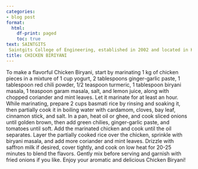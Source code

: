 ```yaml
---
categories:
- blog post
format:
  html:
    df-print: paged
    toc: true
text: SAINTGITS
 Saintgits College of Engineering, established in 2002 and located in Kottayam, Kerala, is a prominent institution affiliated with Mahatma Gandhi University. Renowned for its commitment to academic excellence and holistic development, the college offers a diverse array of undergraduate, postgraduate, and doctoral programs in engineering, management, and other fields. Accredited by bodies such as the NBA and NAAC, Saintgits boasts modern facilities, including well-equipped laboratories, a comprehensive library, and robust campus amenities. The college is also known for its strong emphasis on research, industry connections, and extracurricular activities, fostering a vibrant learning environment that prepares students for successful careers.
title: CHICKEN BIRIYANI
---
```

To make a flavorful Chicken Biryani, start by marinating 1 kg of chicken pieces in a mixture of 1 cup yogurt, 2 tablespoons ginger-garlic paste, 1 tablespoon red chili powder, 1/2 teaspoon turmeric, 1 tablespoon biryani masala, 1 teaspoon garam masala, salt, and lemon juice, along with chopped coriander and mint leaves. Let it marinate for at least an hour. While marinating, prepare 2 cups basmati rice by rinsing and soaking it, then partially cook it in boiling water with cardamom, cloves, bay leaf, cinnamon stick, and salt. In a pan, heat oil or ghee, and cook sliced onions until golden brown, then add green chilies, ginger-garlic paste, and tomatoes until soft. Add the marinated chicken and cook until the oil separates. Layer the partially cooked rice over the chicken, sprinkle with biryani masala, and add more coriander and mint leaves. Drizzle with saffron milk if desired, cover tightly, and cook on low heat for 20-25 minutes to blend the flavors. Gently mix before serving and garnish with fried onions if you like. Enjoy your aromatic and delicious Chicken Biryani!